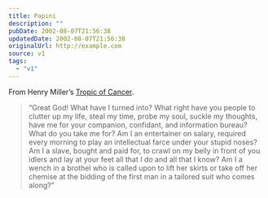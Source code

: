 ```yaml
---
title: Papini
description: ""
pubDate: 2002-08-07T21:56:38
updatedDate: 2002-08-07T21:56:38
originalUrl: http://example.com
source: v1
tags:
  - "v1"
---
```


From Henry Miller&#8217;s [Tropic of Cancer][1].

> &#8220;Great God! What have I turned into? What right have you people to clutter up my life, steal my time, probe my soul, suckle my thoughts, have me for your companion, confidant, and information bureau? What do you take me for? Am I an entertainer on salary, required every morning to play an intellectual farce under your stupid noses? Am I a slave, bought and paid for, to crawl on my belly in front of you idlers and lay at your feet all that I do and all that I know? Am I a wench in a brothel who is called upon to lift her skirts or take off her chemise at the bidding of the first man in a tailored suit who comes along?&#8221;

[1]: http://www.amazon.co.uk/exec/obidos/ASIN/0006545831/ohsky "Amazon.co.uk: Tropic of Cancer by Henry Miller"
